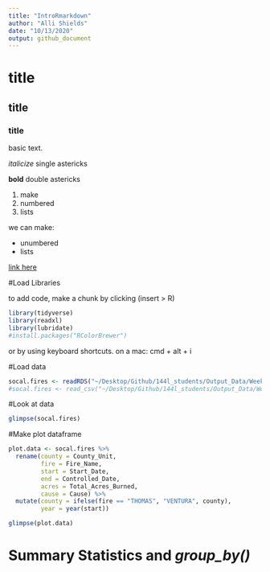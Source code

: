 ```yaml
---
title: "IntroRmarkdown"
author: "Alli Shields"
date: "10/13/2020"
output: github_document
---
```


# title
## title
### title

basic text.

*italicize* single astericks

**bold** double astericks

1. make 
2. numbered
3. lists

we can make:

- unumbered
- lists

[link here](https://www.google.com)

#Load Libraries

to add code, make a chunk by clicking (insert > R)
```r
library(tidyverse)
library(readxl)
library(lubridate)
#install.packages("RColorBrewer")
```

or by using keyboard shortcuts. on a mac: cmd + alt + i

#Load data

```r
socal.fires <- readRDS("~/Desktop/Github/144l_students/Output_Data/Week 1/socal_fires_data.rds")
#socal.fires <- read_csv("~/Desktop/Github/144l_students/Output_Data/Week 1/socal_fires_data.csv")
```

#Look at data

```r
glimpse(socal.fires)
```

#Make plot dataframe
```r
plot.data <- socal.fires %>% 
  rename(county = County_Unit,
         fire = Fire_Name,
         start = Start_Date,
         end = Controlled_Date,
         acres = Total_Acres_Burned,
         cause = Cause) %>% 
  mutate(county = ifelse(fire == "THOMAS", "VENTURA", county),
         year = year(start))
```

```r
glimpse(plot.data)
```
# Summary Statistics and *group_by()*
